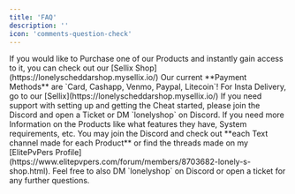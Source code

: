```yaml
---
title: 'FAQ'
description: ''
icon: 'comments-question-check'
---
```


  <Accordion title="Where can I purchase?" icon="money-bill">
    If you would like to Purchase one of our Products and instantly gain access to it, you can check out our [Sellix Shop](https://lonelyscheddarshop.mysellix.io/)
  </Accordion>
<Accordion title="What are your Payment Methods?" icon="credit-card">
   Our current **Payment Methods** are `Card, Cashapp, Venmo, Paypal, Litecoin`! For Insta Delivery, go to our [Sellix](https://lonelyscheddarshop.mysellix.io/)
  </Accordion>
<Accordion title="How do I contact support?" icon="envelope">
  If you need support with setting up and getting the Cheat started, please join the Discord and open a Ticket or DM `lonelyshop` on Discord.
  </Accordion>
<Accordion title="Where do I find Information about the Procuts?" icon="circle-info">
  If you need more Information on the Products like what features they have, System requirements, etc. You may join the Discord and check out **each Text channel made for each Product** or find the threads made on my [ElitePvPers Profile](https://www.elitepvpers.com/forum/members/8703682-lonely-s-shop.html). Feel free to also DM `lonelyshop` on Discord or open a ticket for any further questions.
  </Accordion>